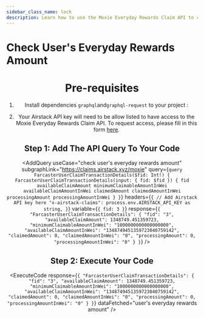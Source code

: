 ```yaml
---
sidebar_class_name: lock
description: Learn how to use the Moxie Everyday Rewards Claim API to check the user's everyday rewards amount.
---
```



# Check User's Everyday Rewards Amount

<Header
  useCase="check user's everyday rewards amount"
  apiName="Moxie Everyday Rewards Claim API"
/>

# Pre-requisites

1. Install dependencies `graphql`and`graphql-request` to your project :

<Install dependencies="graphql graphql-request" />

2. Your Airstack API key will need to be allow listed to have access to the Moxie Everyday Rewards Claim API. To request access, please fill in this form [here](https://forms.gle/th7hKumcxz3X5txZ6).

## Step 1: Add The API Query To Your Code

<AddQuery
  useCase="check user's everyday rewards amount"
  subgraphLink="https://claims.airstack.xyz/moxie"
  query={`query FarcasterUserClaimTransactionDetails($fid: Int!) {
  FarcasterUserClaimTransactionDetails(input: { fid: $fid }) {
    fid
    availableClaimAmount
    minimumClaimableAmountInWei
    availableClaimAmountInWei
    claimedAmount
    claimedAmountInWei
    processingAmount
    processingAmountInWei
  }
}`}
  headers={`{
  // Add Airstack API key here
  "x-airstack-claims": process.env.AIRSTACK_API_KEY as string,
}`}
  variable={`{
  fid: 3
}`}
  response={`{
  "FarcasterUserClaimTransactionDetails": {
    "fid": "3",
    "availableClaimAmount": 1348749.451359723,
    "minimumClaimableAmountInWei": "1000000000000000000",
    "availableClaimAmountInWei": "1348749451359723040759142",
    "claimedAmount": 0,
    "claimedAmountInWei": "0",
    "processingAmount": 0,
    "processingAmountInWei": "0"
  }
}`}
/>

## Step 2: Execute Your Code

<ExecuteCode
  response={`{
  "FarcasterUserClaimTransactionDetails": {
    "fid": "3",
    "availableClaimAmount": 1348749.451359723,
    "minimumClaimableAmountInWei": "1000000000000000000",
    "availableClaimAmountInWei": "1348749451359723040759142",
    "claimedAmount": 0,
    "claimedAmountInWei": "0",
    "processingAmount": 0,
    "processingAmountInWei": "0"
  }
}`}
  dataFetched="user's everyday rewards amount"
/>

<DeveloperSupport />
